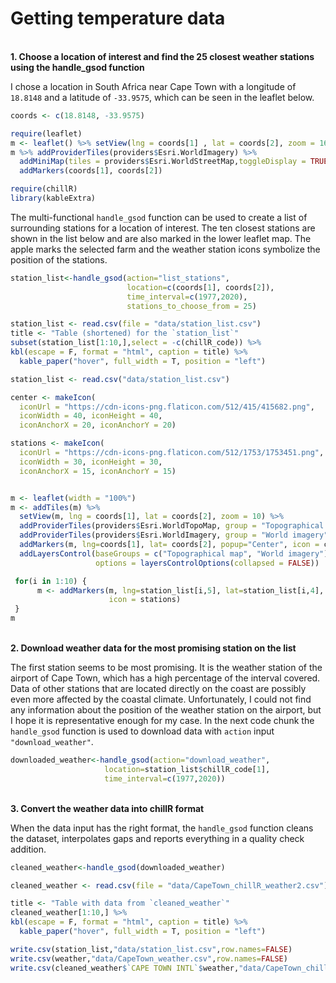 # Getting temperature data
\
**1. Choose a location of interest and find the 25 closest weather stations using the handle_gsod function**

I chose a location in South Africa near Cape Town with a longitude of `18.8148` and a latitude of `-33.9575`, which can be seen in the leaflet below.
```r
coords <- c(18.8148, -33.9575)
```

```r
require(leaflet) 
m <- leaflet() %>% setView(lng = coords[1] , lat = coords[2], zoom = 16)
m %>% addProviderTiles(providers$Esri.WorldImagery) %>%
  addMiniMap(tiles = providers$Esri.WorldStreetMap,toggleDisplay = TRUE) %>% 
  addMarkers(coords[1], coords[2])

require(chillR)
library(kableExtra)
```
The multi-functional `handle_gsod` function can be used to create a list of surrounding stations for a location of interest. The ten closest stations are shown in the list below and are also marked in the lower leaflet map. The apple marks the selected farm and the weather station icons symbolize the position of the stations.

```r
station_list<-handle_gsod(action="list_stations",
                          location=c(coords[1], coords[2]),
                          time_interval=c(1977,2020),
                          stations_to_choose_from = 25)
```

```r
station_list <- read.csv(file = "data/station_list.csv")
title <- "Table (shortened) for the `station_list`"
subset(station_list[1:10,],select = -c(chillR_code)) %>% 
kbl(escape = F, format = "html", caption = title) %>%
  kable_paper("hover", full_width = T, position = "left")
```

```r
station_list <- read.csv("data/station_list.csv")

center <- makeIcon(
  iconUrl = "https://cdn-icons-png.flaticon.com/512/415/415682.png",
  iconWidth = 40, iconHeight = 40,
  iconAnchorX = 20, iconAnchorY = 20)

stations <- makeIcon(
  iconUrl = "https://cdn-icons-png.flaticon.com/512/1753/1753451.png",
  iconWidth = 30, iconHeight = 30,
  iconAnchorX = 15, iconAnchorY = 15)


m <- leaflet(width = "100%")
m <- addTiles(m) %>%
  setView(m, lng = coords[1], lat = coords[2], zoom = 10) %>%
  addProviderTiles(providers$Esri.WorldTopoMap, group = "Topographical map") %>%
  addProviderTiles(providers$Esri.WorldImagery, group = "World imagery") %>%
  addMarkers(m, lng=coords[1], lat= coords[2], popup="Center", icon = center) %>%
  addLayersControl(baseGroups = c("Topographical map", "World imagery"),
                   options = layersControlOptions(collapsed = FALSE))

 for(i in 1:10) {
      m <- addMarkers(m, lng=station_list[i,5], lat=station_list[i,4], popup=station_list[i,2],
                      icon = stations)
 }
m
```

\
**2. Download weather data for the most promising station on the list**

The first station seems to be most promising. It is the weather station of the airport of Cape Town, which has a high percentage of the interval covered. Data of other stations that are located directly on the coast are possibly even more affected by the coastal climate. Unfortunately, I could not find any information about the position of the weather station on the airport, but I hope it is representative enough for my case.
In the next code chunk the `handle_gsod` function is used to download data with `action` input `"download_weather"`. 

```r
downloaded_weather<-handle_gsod(action="download_weather",
                     location=station_list$chillR_code[1],
                     time_interval=c(1977,2020))
```

\
**3. Convert the weather data into chillR format**

When the data input has the right format, the `handle_gsod` function cleans the dataset, interpolates gaps and reports everything in a quality check addition.
```r
cleaned_weather<-handle_gsod(downloaded_weather)
```

```r
cleaned_weather <- read.csv(file = "data/CapeTown_chillR_weather2.csv")

title <- "Table with data from `cleaned_weather`"
cleaned_weather[1:10,] %>% 
kbl(escape = F, format = "html", caption = title) %>%
  kable_paper("hover", full_width = T, position = "left")
```

```r
write.csv(station_list,"data/station_list.csv",row.names=FALSE)
write.csv(weather,"data/CapeTown_weather.csv",row.names=FALSE)
write.csv(cleaned_weather$`CAPE TOWN INTL`$weather,"data/CapeTown_chillR_weather.csv",row.names=FALSE)
```